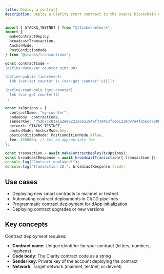 ```yaml
---
title: Deploy a contract
description: Deploy a Clarity smart contract to the Stacks blockchain using Stacks.js
---
```


```typescript
import { STACKS_TESTNET } from "@stacks/network";
import { 
  makeContractDeploy, 
  broadcastTransaction,
  AnchorMode,
  PostConditionMode 
} from "@stacks/transactions";

const contractCode = `
(define-data-var counter uint u0)

(define-public (increment)
  (ok (var-set counter (+ (var-get counter) u1))))

(define-read-only (get-counter)
  (ok (var-get counter)))
`;

const txOptions = {
  contractName: "my-counter",
  codeBody: contractCode,
  senderKey: "753b7cc01a1a2e86221266a154af739463fce51219d97e4f856cd7200c3bd2a601",
  network: STACKS_TESTNET,
  anchorMode: AnchorMode.Any,
  postConditionMode: PostConditionMode.Allow,
  fee: 100000n, // Set an appropriate fee
};

const transaction = await makeContractDeploy(txOptions);
const broadcastResponse = await broadcastTransaction({ transaction });
console.log("Contract deployed!");
console.log("Transaction ID:", broadcastResponse.txid);
```

## Use cases

- Deploying new smart contracts to mainnet or testnet
- Automating contract deployments in CI/CD pipelines
- Programmatic contract deployment for dApp initialization
- Deploying contract upgrades or new versions

## Key concepts

Contract deployment requires:

- **Contract name**: Unique identifier for your contract (letters, numbers, hyphens)
- **Code body**: The Clarity contract code as a string
- **Sender key**: Private key of the account deploying the contract
- **Network**: Target network (mainnet, testnet, or devnet)